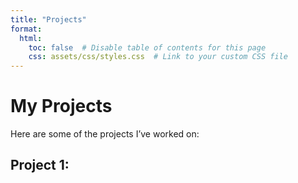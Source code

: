 ---
title: "Projects"
format:
  html:
    toc: false  # Disable table of contents for this page
    css: assets/css/styles.css  # Link to your custom CSS file
---

# My Projects

Here are some of the projects I've worked on:

## Project 1: 